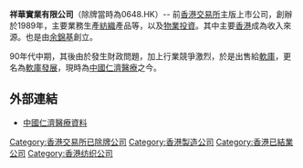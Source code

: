 '''祥華實業有限公司'''（除牌當時為0648.HK）-- 前[[香港交易所|香港交易所]]主版上市公司，創辦於1989年，主要業務生產[[紡織|紡織]]產品等，以及[[物業|物業]][[投資|投資]]。其中主要[[香港|香港]]成為收入來源。也是由[[余錦基|余錦基]]創立。

90年代中期，其後由於發生財政問題，加上行業競爭激烈，於是出售給[[軟庫|軟庫]]，更名為[[軟庫發展|軟庫發展]]，現時為[[中國仁濟醫療|中國仁濟醫療]]之今。

==外部連結==
*[http://www.webb-site.com/dbpub/orgdata.asp?code=648 中國仁濟醫療資料]

[[Category:香港交易所已除牌公司|Category:香港交易所已除牌公司]]
[[Category:香港製造公司|Category:香港製造公司]]
[[Category:香港已結業公司|Category:香港已結業公司]]
[[Category:香港纺织公司|Category:香港纺织公司]]